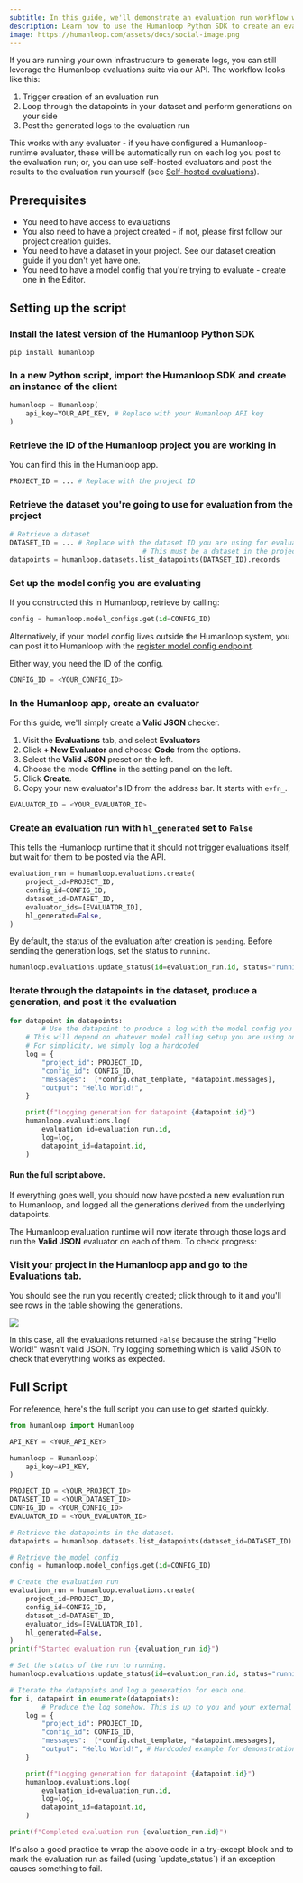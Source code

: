 ```yaml
---
subtitle: In this guide, we'll demonstrate an evaluation run workflow where logs are generated outside the Humanloop environment and posted via API.
description: Learn how to use the Humanloop Python SDK to create an evaluation run and post generated logs to it.
image: https://humanloop.com/assets/docs/social-image.png
---
```


If you are running your own infrastructure to generate logs, you can still leverage the Humanloop evaluations suite via our API. The workflow looks like this:

1. Trigger creation of an evaluation run
2. Loop through the datapoints in your dataset and perform generations on your side
3. Post the generated logs to the evaluation run

This works with any evaluator - if you have configured a Humanloop-runtime evaluator, these will be automatically run on each log you post to the evaluation run; or, you can use self-hosted evaluators and post the results to the evaluation run yourself (see [Self-hosted evaluations](./self-hosted-evaluations)).

## Prerequisites

- You need to have access to evaluations
- You also need to have a project created - if not, please first follow our project creation guides.
- You need to have a dataset in your project. See our dataset creation guide if you don't yet have one.
- You need to have a model config that you're trying to evaluate - create one in the Editor.

## Setting up the script

<Steps>

### Install the latest version of the Humanloop Python SDK

```shell
pip install humanloop
```

### In a new Python script, import the Humanloop SDK and create an instance of the client

```python
humanloop = Humanloop(
    api_key=YOUR_API_KEY, # Replace with your Humanloop API key
)
```

### Retrieve the ID of the Humanloop project you are working in

You can find this in the Humanloop app.

```python
PROJECT_ID = ... # Replace with the project ID
```

### Retrieve the dataset you're going to use for evaluation from the project

```python
# Retrieve a dataset
DATASET_ID = ... # Replace with the dataset ID you are using for evaluation.
								 # This must be a dataset in the project you are working in.
datapoints = humanloop.datasets.list_datapoints(DATASET_ID).records
```

### Set up the model config you are evaluating

If you constructed this in Humanloop, retrieve by calling:

```python
config = humanloop.model_configs.get(id=CONFIG_ID)
```

Alternatively, if your model config lives outside the Humanloop system, you can post it to Humanloop with the [register model config endpoint](/api-reference/model-configs/model-configs-register).

Either way, you need the ID of the config.

```python
CONFIG_ID = <YOUR_CONFIG_ID>
```

### In the Humanloop app, create an evaluator

For this guide, we'll simply create a **Valid JSON** checker.

1. Visit the **Evaluations** tab, and select **Evaluators**
2. Click **+ New Evaluator** and choose **Code** from the options.
3. Select the **Valid JSON** preset on the left.
4. Choose the mode **Offline** in the setting panel on the left.
5. Click **Create**.
6. Copy your new evaluator's ID from the address bar. It starts with `evfn_`.

```python
EVALUATOR_ID = <YOUR_EVALUATOR_ID>
```

### Create an evaluation run with `hl_generated` set to `False`

This tells the Humanloop runtime that it should not trigger evaluations itself, but wait for them to be posted via the API.

```python
evaluation_run = humanloop.evaluations.create(
    project_id=PROJECT_ID,
    config_id=CONFIG_ID,
    dataset_id=DATASET_ID,
    evaluator_ids=[EVALUATOR_ID],
    hl_generated=False,
)
```

By default, the status of the evaluation after creation is `pending`. Before sending the generation logs, set the status to `running`.

```python
humanloop.evaluations.update_status(id=evaluation_run.id, status="running")
```

### Iterate through the datapoints in the dataset, produce a generation, and post it the evaluation

```python
for datapoint in datapoints:
		# Use the datapoint to produce a log with the model config you are testing.
    # This will depend on whatever model calling setup you are using on your side.
    # For simplicity, we simply log a hardcoded
    log = {
        "project_id": PROJECT_ID,
        "config_id": CONFIG_ID,
        "messages":  [*config.chat_template, *datapoint.messages],
        "output": "Hello World!",
    }

    print(f"Logging generation for datapoint {datapoint.id}")
    humanloop.evaluations.log(
        evaluation_id=evaluation_run.id,
        log=log,
        datapoint_id=datapoint.id,
    )
```

#### Run the full script above.

If everything goes well, you should now have posted a new evaluation run to Humanloop, and logged all the generations derived from the underlying datapoints.

The Humanloop evaluation runtime will now iterate through those logs and run the **Valid JSON** evaluator on each of them. To check progress:

### Visit your project in the Humanloop app and go to the **Evaluations** tab.

You should see the run you recently created; click through to it and you'll see rows in the table showing the generations.

<Frame>
  <img src="../../../assets/images/d16f62b-image.png" />
</Frame>

In this case, all the evaluations returned `False` because the string "Hello World!" wasn't valid JSON. Try logging something which is valid JSON to check that everything works as expected.

</Steps>

## Full Script

For reference, here's the full script you can use to get started quickly.

```python
from humanloop import Humanloop

API_KEY = <YOUR_API_KEY>

humanloop = Humanloop(
    api_key=API_KEY,
)

PROJECT_ID = <YOUR_PROJECT_ID>
DATASET_ID = <YOUR_DATASET_ID>
CONFIG_ID = <YOUR_CONFIG_ID>
EVALUATOR_ID = <YOUR_EVALUATOR_ID>

# Retrieve the datapoints in the dataset.
datapoints = humanloop.datasets.list_datapoints(dataset_id=DATASET_ID).records

# Retrieve the model config
config = humanloop.model_configs.get(id=CONFIG_ID)

# Create the evaluation run
evaluation_run = humanloop.evaluations.create(
    project_id=PROJECT_ID,
    config_id=CONFIG_ID,
    dataset_id=DATASET_ID,
    evaluator_ids=[EVALUATOR_ID],
    hl_generated=False,
)
print(f"Started evaluation run {evaluation_run.id}")

# Set the status of the run to running.
humanloop.evaluations.update_status(id=evaluation_run.id, status="running")

# Iterate the datapoints and log a generation for each one.
for i, datapoint in enumerate(datapoints):
		# Produce the log somehow. This is up to you and your external setup!
  	log = {
        "project_id": PROJECT_ID,
        "config_id": CONFIG_ID,
        "messages":  [*config.chat_template, *datapoint.messages],
        "output": "Hello World!", # Hardcoded example for demonstration..
    }

    print(f"Logging generation for datapoint {datapoint.id}")
    humanloop.evaluations.log(
        evaluation_id=evaluation_run.id,
        log=log,
        datapoint_id=datapoint.id,
    )

print(f"Completed evaluation run {evaluation_run.id}")
```

<Info>
  It's also a good practice to wrap the above code in a try-except block and to
  mark the evaluation run as failed (using `update_status`) if an exception
  causes something to fail.
</Info>
